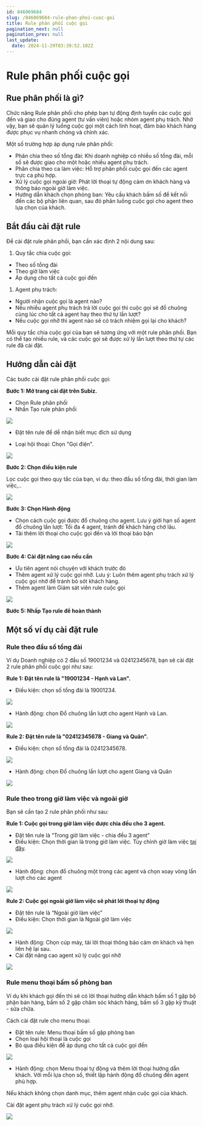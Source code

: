 ```yaml
---
id: 846069684
slug: /846069684-rule-phan-phoi-cuoc-goi
title: Rule phân phối cuộc gọi
pagination_next: null
pagination_prev: null
last_update:
  date: 2024-11-29T03:39:52.102Z
---
```


# Rule phân phối cuộc gọi



## Rue phân phối là gì?


Chức năng Rule phân phối cho phép bạn tự động định tuyến các cuộc gọi đến và giao cho đúng agent (tư vấn viên) hoặc nhóm agent phụ trách. Nhờ vậy, bạn sẽ quản lý luồng cuộc gọi một cách linh hoạt, đảm bảo khách hàng được phục vụ nhanh chóng và chính xác.

Một số trường hợp áp dụng rule phân phối:

- Phân chia theo số tổng đài: Khi doanh nghiệp có nhiều số tổng đài, mỗi số sẽ được giao cho một hoặc nhiều agent phụ trách.
- Phân chia theo ca làm việc: Hỗ trợ phân phối cuộc gọi đến các agent trực ca phù hợp.
- Xử lý cuộc gọi ngoài giờ: Phát lời thoại tự động cảm ơn khách hàng và thông báo ngoài giờ làm việc.
- Hướng dẫn khách chọn phòng ban: Yêu cầu khách bấm số để kết nối đến các bộ phận liên quan, sau đó phân luồng cuộc gọi cho agent theo lựa chọn của khách.
## Bắt đầu cài đặt rule


Để cài đặt rule phân phối, bạn cần xác định 2 nội dung sau:

01. Quy tắc chia cuộc gọi:

- Theo số tổng đài
- Theo giờ làm việc
- Áp dụng cho tất cả cuộc gọi đến

01. Agent phụ trách:

- Người nhận cuộc gọi là agent nào?
- Nếu nhiều agent phụ trách trả lời cuộc gọi thì cuộc gọi sẽ đổ chuông cùng lúc cho tất cả agent hay theo thứ tự lần lượt?
- Nếu cuộc gọi nhỡ thì agent nào sẽ có trách nhiệm gọi lại cho khách?

Mỗi quy tắc chia cuộc gọi của bạn sẽ tương ứng với một rule phân phối. Bạn có thể tạo nhiều rule, và các cuộc gọi sẽ được xử lý lần lượt theo thứ tự các rule đã cài đặt.
## Hướng dẫn cài đặt


Các bước cài đặt rule phân phối cuộc gọi:

<b>Bước 1: Mở trang cài đặt trên Subiz.</b>

- Chọn Rule phân phối
- Nhấn Tạo rule phân phối


![](https://vcdn.subiz-cdn.com/file/fisgyravshovgoozszhx_acpxkgumifuoofoosble/unnamed.png)


- Đặt tên rule để dễ nhận biết mục đích sử dụng

- Loại hội thoại: Chọn "Gọi điện".


![](https://vcdn.subiz-cdn.com/file/fisgyravzdocfptttcoy_acpxkgumifuoofoosble/unnamed.png)


<b>Bước 2: Chọn điều kiện rule</b>

Lọc cuộc gọi theo quy tắc của bạn, ví dụ: theo đầu số tổng đài, thời gian làm việc,..


![](https://vcdn.subiz-cdn.com/file/fisgyrawdliwygzzacbf_acpxkgumifuoofoosble/unnamed.png)


<b>Bước 3: Chọn Hành động</b>

- Chọn cách cuộc gọi được đổ chuông cho agent. Lưu ý giới hạn số agent đổ chuông lần lượt: Tối đa 4 agent, tránh để khách hàng chờ lâu.
- Tải thêm lời thoại cho cuộc gọi đến và lời thoại báo bận


![](https://vcdn.subiz-cdn.com/file/fisgyrdisvbhbjofzysa_acpxkgumifuoofoosble/unnamed.png)


<b>Bước 4: Cài đặt nâng cao nếu cần</b>

- Ưu tiên agent nói chuyện với khách trước đó
- Thêm agent xử lý cuộc gọi nhỡ. Lưu ý: Luôn thêm agent phụ trách xử lý cuộc gọi nhỡ để tránh bỏ sót khách hàng.
- Thêm agent làm Giám sát viên rule cuộc gọi


![](https://vcdn.subiz-cdn.com/file/fisgyrawnqkzgtalqyqn_acpxkgumifuoofoosble/unnamed.png)


<b>Bước 5: Nhấp Tạo rule để hoàn thành</b>
## Một số ví dụ cài đặt rule

### Rule theo đầu số tổng đài


Ví dụ Doanh nghiệp có 2 đầu số 19001234 và 02412345678, bạn sẽ cài đặt 2 rule phân phối cuộc gọi như sau:

<b>Rule 1: Đặt tên rule là "19001234 - Hạnh và Lan".</b>

- Điều kiện: chọn số tổng đài là 19001234.












![](https://vcdn.subiz-cdn.com/file/fisgyrawsadizrkaefon_acpxkgumifuoofoosble/unnamed.png)


- Hành động: chọn Đổ chuông lần lượt cho agent Hạnh và Lan.


![](https://vcdn.subiz-cdn.com/file/fisgyrawwvdmywtwmtyn_acpxkgumifuoofoosble/unnamed.png)


<b>Rule 2: Đặt tên rule là "02412345678 - Giang và Quân".</b>

- Điều kiện: chọn số tổng đài là 02412345678.


![](https://vcdn.subiz-cdn.com/file/fisgyraxbvtuuqzchxgc_acpxkgumifuoofoosble/unnamed.png)


- Hành động: chọn Đổ chuông lần lượt cho agent Giang và Quân


![](https://vcdn.subiz-cdn.com/file/fisgyraxgchqubtueefq_acpxkgumifuoofoosble/unnamed.png)

### Rule theo trong giờ làm việc và ngoài giờ


Bạn sẽ cần tạo 2 rule phân phối như sau:



<b>Rule 1: Cuộc gọi trong giờ làm việc được chia đều cho 3 agent.</b>



- Đặt tên rule là “Trong giờ làm việc - chia đều 3 agent”
- Điều kiện: Chọn thời gian là trong giờ làm việc. Tùy chỉnh giờ làm việc [tại đây](https://app.subiz.com.vn/settings/business-hours).




![](https://vcdn.subiz-cdn.com/file/fisgyraxmpseqmygkzpc_acpxkgumifuoofoosble/unnamed.png)


- Hành động: chọn đổ chuông một trong các agent và chọn xoay vòng lần lượt cho các agent


![](https://vcdn.subiz-cdn.com/file/fisgyraxrewxsfpexfbe_acpxkgumifuoofoosble/unnamed.png)




<b>Rule 2: Cuộc gọi ngoài giờ làm việc sẽ phát lời thoại tự động</b>

- Đặt tên rule là “Ngoài giờ làm việc”
- Điều kiện: Chọn thời gian là Ngoài giờ làm việc


![](https://vcdn.subiz-cdn.com/file/fisgyraxwqggixilksam_acpxkgumifuoofoosble/unnamed.png)


- Hành động: Chọn cúp máy, tải lời thoại thông báo cảm ơn khách và hẹn liên hệ lại sau.
- Cài đặt nâng cao agent xử lý cuộc gọi nhỡ


![](https://vcdn.subiz-cdn.com/file/fisgyraybkfeogyuopur_acpxkgumifuoofoosble/unnamed.png)

### Rule menu thoại bấm số phòng ban


Ví dụ khi khách gọi đến thì sẽ có lời thoại hướng dẫn khách bấm số 1 gặp bộ phận bán hàng, bấm số 2 gặp chăm sóc khách hàng, bấm số 3 gặp kỹ thuật - sửa chữa. 

Cách cài đặt rule cho menu thoại:

- Đặt tên rule: Menu thoại bấm số gặp phòng ban
- Chọn loại hội thoại là cuộc gọi
- Bỏ qua điều kiện để áp dụng cho tất cả cuộc gọi đến


![](https://vcdn.subiz-cdn.com/file/fisgyrayfyibyyxvuemh_acpxkgumifuoofoosble/unnamed.png)


- Hành động: chọn Menu thoại tự động và thêm lời thoại hướng dẫn khách. Với mỗi lựa chọn số, thiết lập hành động đổ chuông đến agent phù hợp.

Nếu khách không chọn danh mục, thêm agent nhận cuộc gọi của khách. 

Cài đặt agent phụ trách xử lý cuộc gọi nhỡ.


![](https://vcdn.subiz-cdn.com/file/fisgyraylgagfrjuwhwj_acpxkgumifuoofoosble/unnamed.png)